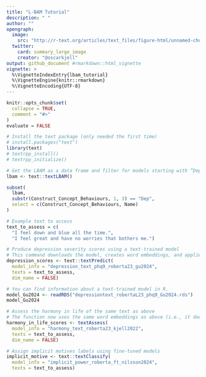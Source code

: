 ```yaml
---
title: "L-BAM Tutorial"
description: " "
author: ""
opengraph:
  image: 
    src: "http://r-text.org/articles/text_files/figure-html/unnamed-chunk-5-1.png"
  twitter:
    card: summary_large_image
    creator: "@oscarkjell"
output: github_document #rmarkdown::html_vignette
vignette: >
  %\VignetteIndexEntry{lbam_tutorial}
  %\VignetteEngine{knitr::rmarkdown}
  %\VignetteEncoding{UTF-8}
---
```


```r
knitr::opts_chunk$set(
  collapse = TRUE,
  comment = "#>"
)
evaluate = FALSE
```



```r

# Install the text package (only needed the first time)
# install.packages("text")
library(text)
# textrpp_install()
# textrpp_initialize()

# Get the LBAM as a data frame and filter for models starting with “Dep”
lbam <- text::textLBAM()

subset(
  lbam,
  substr(Construct_Concept_Behaviours, 1, 3) == "Dep",
  select = c(Construct_Concept_Behaviours, Name)
)

# Example text to access
text_to_assess = c(
  "I feel down and blue all the time.",
  "I feel great and have no worries that bothers me.")

# Produce depression severity scores using a text-trained model
# This command downloads the model, creates word embeddings, and applies the model to the embeddings.
depression_scores <- text::textPredict(
  model_info = "depression_text_phq9_roberta23_gu2024",
  texts = text_to_assess,
  dim_name = FALSE)

# You can find information about a text-trained model in R.
model_Gu2024 <- readRDS("depressiontext_robertaL23_phq9_Gu2024.rds")
model_Gu2024

# Assess the harmony in life of the same text as above
# The function now uses the same word embeddings as above (i.e., it does not produce new ones).
harmony_in_life_scores <- textAssess(
  model_info = "harmony_text_roberta23_kjell2022",
  texts = text_to_assess,
  dim_name = FALSE)

# Assign implicit motives labels using fine-tuned models
implicit_motive <- text::textClassify(
  model_info = "implicit_power_roberta_ft_nilsson2024",
  texts = text_to_assess)

```

